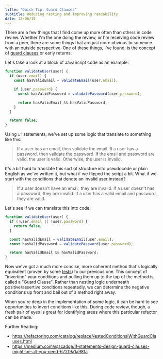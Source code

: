 ```yaml
---
title: "Quick Tip: Guard Clauses"
subtitle: Reducing nesting and improving readability
date: 12/06/19
---
```


There are a few things that I find come up more often than others in code review. Whether I'm the one doing the review, or I'm receiving code review from a peer, there are some things that are just more obvious to someone with an outside perspective. One of these things, I've found, is the concept of [guard clauses](https://wiki.c2.com/?GuardClause) or early returns.

Let's take a look at a block of JavaScript code as an example:

```js
function validateUser(user) {
  if (user.email) {
    const hasValidEmail = validateEmail(user.email);

    if (user.password) {
      const hasValidPassword = validatePassword(user.password);

      return hasValidEmail && hasValidPassword;
    }
  }

  return false;
}
```

Using `if` statements, we've set up some logic that translate to something like this:

> If a user has an email, then validate the email. If a user has a password, then validate the password. If the email and password are valid, the user is valid. Otherwise, the user is invalid.

It's a bit hard to translate this sort of structure into pseudocode or plain English as we've written it, but what if we flipped the script a bit. What if we start with the conditions that denote an invalid user instead?

> If a user doesn't have an email, they are invalid. If a user doesn't has a password, they are invalid. If a user has a valid email and password, they are valid.

Let's see if we can translate this into code:

```js
function validateUser(user) {
  if (!user.email || !user.password) {
    return false;
  }

  const hasValidEmail = validateEmail(user.email);
  const hasValidPassword = validatePassword(user.password);

  return hasValidEmail && hasValidPassword;
}
```

Now we've got a much more concise, more coherent method that's logically equivalent (proven by some [tests](https://codesandbox.io/s/guard-clause-tests-f0ehr)) to our previous one. This concept of "inverting" your conditions and pulling them up to the top of the method is called a "Guard Clause". Rather than nesting logic underneath positive/assertive conditions repeatedly, we can determine the negative conditions up front and bail out of a method right away.

When you're deep in the implementation of some logic, it can be hard to see opportunities to invert conditions like this. During code review, though, a fresh pair of eyes is great for identifying areas where this particular refactor can be made.

Further Reading:

- https://refactoring.com/catalog/replaceNestedConditionalWithGuardClauses.html
- https://medium.com/@scadge/if-statements-design-guard-clauses-might-be-all-you-need-67219a1a981a
